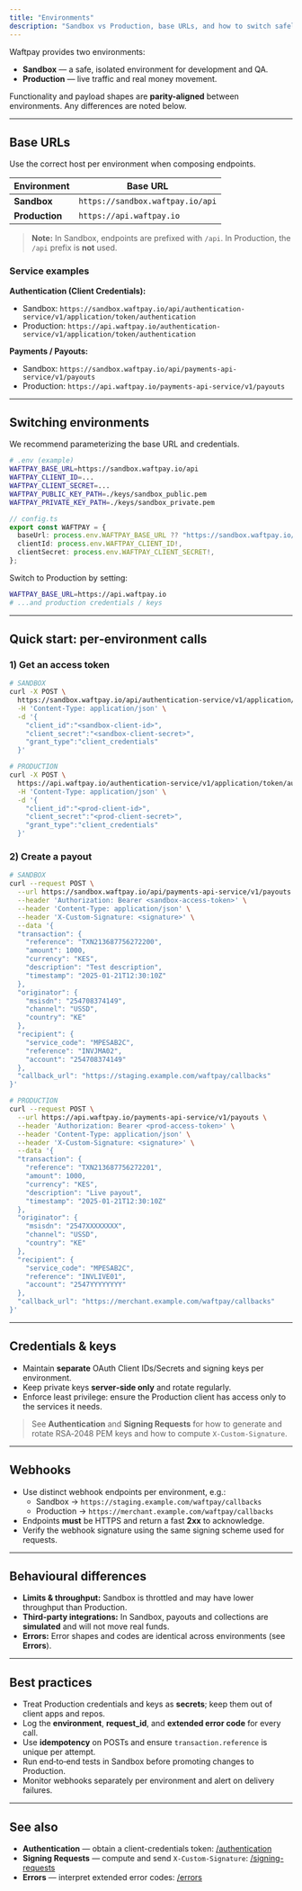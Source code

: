 ```yaml
---
title: "Environments"
description: "Sandbox vs Production, base URLs, and how to switch safely."
---
```


Waftpay provides two environments:

- **Sandbox** — a safe, isolated environment for development and QA.
- **Production** — live traffic and real money movement.

Functionality and payload shapes are **parity-aligned** between environments. Any differences are noted below.

---

## Base URLs

Use the correct host per environment when composing endpoints.

| Environment | Base URL |
|---|---|
| **Sandbox** | `https://sandbox.waftpay.io/api` |
| **Production** | `https://api.waftpay.io` |

> **Note:** In Sandbox, endpoints are prefixed with `/api`. In Production, the `/api` prefix is **not** used.

### Service examples

**Authentication (Client Credentials):**

- Sandbox: `https://sandbox.waftpay.io/api/authentication-service/v1/application/token/authentication`  
- Production: `https://api.waftpay.io/authentication-service/v1/application/token/authentication`

**Payments / Payouts:**

- Sandbox: `https://sandbox.waftpay.io/api/payments-api-service/v1/payouts`  
- Production: `https://api.waftpay.io/payments-api-service/v1/payouts`

---

## Switching environments

We recommend parameterizing the base URL and credentials.

```bash
# .env (example)
WAFTPAY_BASE_URL=https://sandbox.waftpay.io/api
WAFTPAY_CLIENT_ID=...
WAFTPAY_CLIENT_SECRET=...
WAFTPAY_PUBLIC_KEY_PATH=./keys/sandbox_public.pem
WAFTPAY_PRIVATE_KEY_PATH=./keys/sandbox_private.pem
```

```ts
// config.ts
export const WAFTPAY = {
  baseUrl: process.env.WAFTPAY_BASE_URL ?? "https://sandbox.waftpay.io/api",
  clientId: process.env.WAFTPAY_CLIENT_ID!,
  clientSecret: process.env.WAFTPAY_CLIENT_SECRET!,
};
```

Switch to Production by setting:

```bash
WAFTPAY_BASE_URL=https://api.waftpay.io
# ...and production credentials / keys
```

---

## Quick start: per‑environment calls

### 1) Get an access token

```bash
# SANDBOX
curl -X POST \
  https://sandbox.waftpay.io/api/authentication-service/v1/application/token/authentication \
  -H 'Content-Type: application/json' \
  -d '{
    "client_id":"<sandbox-client-id>",
    "client_secret":"<sandbox-client-secret>",
    "grant_type":"client_credentials"
  }'
```

```bash
# PRODUCTION
curl -X POST \
  https://api.waftpay.io/authentication-service/v1/application/token/authentication \
  -H 'Content-Type: application/json' \
  -d '{
    "client_id":"<prod-client-id>",
    "client_secret":"<prod-client-secret>",
    "grant_type":"client_credentials"
  }'
```

### 2) Create a payout

```bash
# SANDBOX
curl --request POST \
  --url https://sandbox.waftpay.io/api/payments-api-service/v1/payouts \
  --header 'Authorization: Bearer <sandbox-access-token>' \
  --header 'Content-Type: application/json' \
  --header 'X-Custom-Signature: <signature>' \
  --data '{
  "transaction": {
    "reference": "TXN213687756272200",
    "amount": 1000,
    "currency": "KES",
    "description": "Test description",
    "timestamp": "2025-01-21T12:30:10Z"
  },
  "originator": {
    "msisdn": "254708374149",
    "channel": "USSD",
    "country": "KE"
  },
  "recipient": {
    "service_code": "MPESAB2C",
    "reference": "INVJMA02",
    "account": "254708374149"
  },
  "callback_url": "https://staging.example.com/waftpay/callbacks"
}'
```

```bash
# PRODUCTION
curl --request POST \
  --url https://api.waftpay.io/payments-api-service/v1/payouts \
  --header 'Authorization: Bearer <prod-access-token>' \
  --header 'Content-Type: application/json' \
  --header 'X-Custom-Signature: <signature>' \
  --data '{
  "transaction": {
    "reference": "TXN213687756272201",
    "amount": 1000,
    "currency": "KES",
    "description": "Live payout",
    "timestamp": "2025-01-21T12:30:10Z"
  },
  "originator": {
    "msisdn": "2547XXXXXXXX",
    "channel": "USSD",
    "country": "KE"
  },
  "recipient": {
    "service_code": "MPESAB2C",
    "reference": "INVLIVE01",
    "account": "2547YYYYYYYY"
  },
  "callback_url": "https://merchant.example.com/waftpay/callbacks"
}'
```

---

## Credentials & keys

- Maintain **separate** OAuth Client IDs/Secrets and signing keys per environment.
- Keep private keys **server‑side only** and rotate regularly.
- Enforce least privilege: ensure the Production client has access only to the services it needs.

> See **Authentication** and **Signing Requests** for how to generate and rotate RSA‑2048 PEM keys and how to compute `X-Custom-Signature`.

---

## Webhooks

- Use distinct webhook endpoints per environment, e.g.:  
  - Sandbox → `https://staging.example.com/waftpay/callbacks`  
  - Production → `https://merchant.example.com/waftpay/callbacks`
- Endpoints **must** be HTTPS and return a fast **2xx** to acknowledge.
- Verify the webhook signature using the same signing scheme used for requests.

---

## Behavioural differences

- **Limits & throughput:** Sandbox is throttled and may have lower throughput than Production.
- **Third‑party integrations:** In Sandbox, payouts and collections are **simulated** and will not move real funds.
- **Errors:** Error shapes and codes are identical across environments (see **Errors**).

---

## Best practices

- Treat Production credentials and keys as **secrets**; keep them out of client apps and repos.
- Log the **environment**, **request_id**, and **extended error code** for every call.
- Use **idempotency** on POSTs and ensure `transaction.reference` is unique per attempt.
- Run end‑to‑end tests in Sandbox before promoting changes to Production.
- Monitor webhooks separately per environment and alert on delivery failures.

---

## See also
- **Authentication** — obtain a client-credentials token: [/authentication](/authentication)
- **Signing Requests** — compute and send `X-Custom-Signature`: [/signing-requests](/signing-requests)
- **Errors** — interpret extended error codes: [/errors](/errors)

